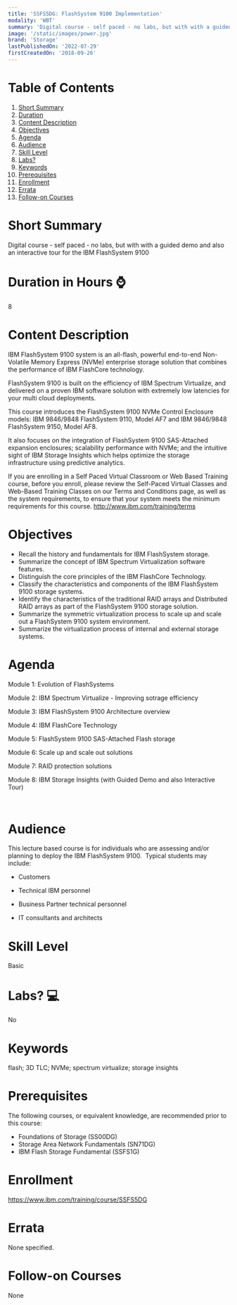 ```yaml
---
title: 'SSFS5DG: FlashSystem 9100 Implementation'
modality: 'WBT'
summary: 'Digital course - self paced - no labs, but with with a guided demo and also an interactive tour for the IBM FlashSystem 9100'
image: '/static/images/power.jpg'
brand: 'Storage'
lastPublishedOn: '2022-07-29'
firstCreatedOn: '2018-09-26'
---
```

# Table of Contents
1.  [Short Summary](#short-summary)
2.  [Duration](#duration-in-hours-)
3.  [Content Description](#content-description)
4.  [Objectives](#objectives)
5.  [Agenda](#agenda)
6.  [Audience](#audience)
7.  [Skill Level](#skill-level)
8.  [Labs?](#labs-)
9.  [Keywords](#keywords)
10. [Prerequisites](#prerequisites)
11. [Enrollment](#enrollment)
12. [Errata](#errata)
13. [Follow-on Courses](#follow-on-courses)

# Short Summary
Digital course - self paced - no labs, but with with a guided demo and also an interactive tour for the IBM FlashSystem 9100

# Duration in Hours ⌚
8

# Content Description
IBM FlashSystem 9100 system is an all-flash, powerful end-to-end Non-Volatile Memory Express (NVMe) enterprise storage solution that combines the performance of IBM FlashCore technology.  

FlashSystem 9100 is built on the efficiency of IBM Spectrum Virtualize, and delivered on a proven IBM software solution with extremely low latencies for your multi cloud deployments.


This course introduces the FlashSystem 9100 NVMe Control Enclosure models: IBM 9846/9848 FlashSystem 9110, Model AF7 and IBM 9846/9848 FlashSystem 9150, Model AF8.  

It also focuses on the integration of FlashSystem 9100 SAS-Attached expansion enclosures; scalability performance with NVMe; and the intuitive sight of IBM Storage Insights which helps optimize the storage infrastructure using predictive analytics.


If you are enrolling in a Self Paced Virtual Classroom or Web Based Training course, before you enroll, please review the Self-Paced Virtual Classes and Web-Based Training Classes on our Terms and Conditions page, as well as the system requirements, to ensure that your system meets the minimum requirements for this course. http://www.ibm.com/training/terms



# Objectives
* Recall the history and fundamentals for IBM FlashSystem storage.
* Summarize the concept of IBM Spectrum Virtualization software features.
* Distinguish the core principles of the IBM FlashCore Technology.
* Classify the characteristics and components of the IBM FlashSystem 9100 storage systems.
* Identify the characteristics of the traditional RAID arrays and Distributed RAID arrays as part of the FlashSystem 9100 storage solution.
* Summarize the symmetric virtualization process to scale up and scale out a FlashSystem 9100 system environment.
* Summarize the virtualization process of internal and external storage systems.


# Agenda
Module 1: Evolution of FlashSystems

Module 2: IBM Spectrum Virtualize - Improving sotrage efficiency

Module 3: IBM FlashSystem 9100 Architecture overview

Module 4: IBM FlashCore Technology

Module 5: FlashSystem 9100 SAS-Attached Flash storage

Module 6: Scale up and scale out solutions

Module 7: RAID protection solutions

Module 8: IBM Storage Insights (with Guided Demo and also Interactive Tour)

 



# Audience
This lecture based course is for individuals who are assessing and/or planning to deploy the IBM FlashSystem 9100.  Typical students may include:


*  Customers  

*  Technical IBM personnel  

*  Business Partner technical personnel  

*  IT consultants and architects



# Skill Level
Basic               

# Labs? 💻
No

# Keywords
flash; 3D TLC; NVMe; spectrum virtualize; storage insights

# Prerequisites
The following courses, or equivalent knowledge, are recommended prior to this course:


* Foundations of Storage (SS00DG)
* Storage Area Network Fundamentals (SN71DG)
* IBM Flash Storage Fundamental (SSFS1G)


# Enrollment
https://www.ibm.com/training/course/SSFS5DG

# Errata
None specified.

# Follow-on Courses
None

